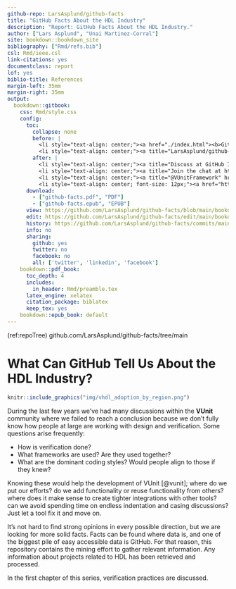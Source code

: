 ```yaml
---
github-repo: LarsAsplund/github-facts
title: "GitHub Facts About the HDL Industry"
description: "Report: GitHub Facts About the HDL Industry."
author: ["Lars Asplund", "Unai Martinez-Corral"]
site: bookdown::bookdown_site
bibliography: ["Rmd/refs.bib"]
csl: Rmd/ieee.csl
link-citations: yes
documentclass: report
lof: yes
biblio-title: References
margin-left: 35mm
margin-right: 35mm
output:
  bookdown::gitbook:
    css: Rmd/style.css
    config:
      toc:
        collapse: none
        before: |
          <li style="text-align: center;"><a href="./index.html"><b>GitHub Facts About the HDL Industry</b></a></li>
          <li style="text-align: center;"><a title="LarsAsplund/github-facts" href="https://github.com/LarsAsplund/github-facts"><img src="https://img.shields.io/badge/LarsAsplund-github--facts-gray.svg?longCache=true&style=flat-square&logo=github&labelColor=bb642a"></a></li>
        after: |
          <li style="text-align: center;"><a title="Discuss at GitHub Issues" href="https://github.com/LarsAsplund/github-facts/issues"><img src="https://img.shields.io/github/issues-raw/LarsAsplund/github-facts?longCache=true&style=flat-square&logo=github&label=Discuss%20at%20GitHub"></a></li>
          <li style="text-align: center;"><a title="Join the chat at https://gitter.im/VUnit/vunit" href="https://gitter.im/VUnit/vunit"><img src="https://img.shields.io/badge/Join%20chat-at%20gitter-4db797.svg?longCache=true&style=flat-square&logo=gitter&logoColor=e8ecef"></a></li>
          <li style="text-align: center;"><a title="@VUnitFramework" href="https://www.twitter.com/VUnitFramework"><img src="https://img.shields.io/twitter/follow/VUnitFramework.svg?longCache=true&style=flat-square&color=1DA1F2&label=%40VUnitFramework&logo=twitter&logoColor=fff"></a></li>
          <li style="text-align: center; font-size: 12px;"><a href="https://github.com/rstudio/bookdown" target="blank"><i>Published with bookdown</i></a></li>
      download:
        - ["github-facts.pdf", "PDF"]
        - ["github-facts.epub", "EPUB"]
      view: https://github.com/LarsAsplund/github-facts/blob/main/bookdown/%s
      edit: https://github.com/LarsAsplund/github-facts/edit/main/bookdown/%s
      history: https://github.com/LarsAsplund/github-facts/commits/main/bookdown/%s
      info: no
      sharing:
        github: yes
        twitter: no
        facebook: no
        all: ['twitter', 'linkedin', 'facebook']
    bookdown::pdf_book:
      toc_depth: 4
      includes:
        in_header: Rmd/preamble.tex
      latex_engine: xelatex
      citation_package: biblatex
      keep_tex: yes
    bookdown::epub_book: default
---
```


(ref:repoTree) github.com/LarsAsplund/github-facts/tree/main

# What Can GitHub Tell Us About the HDL Industry? {#index}

```r
knitr::include_graphics("img/vhdl_adoption_by_region.png")
```

During the last few years we've had many discussions within the **VUnit** community where we failed to reach a conclusion because we don't fully know how people at large are working with design and verification. Some questions arise frequently:

* How is verification done?
* What frameworks are used? Are they used together?
* What are the dominant coding styles? Would people align to those if they knew?

Knowing these would help the development of VUnit [@vunit]; where do we put our efforts? do we add functionality or reuse functionality from others? where does it make sense to create tighter integrations with other tools? can we avoid spending time on endless indentation and casing discussions? Just let a tool fix it and move on.

It's not hard to find strong opinions in every possible direction, but we are looking for more solid facts. Facts can be found where data is, and one of the biggest pile of easy accessible data is GitHub. For that reason, this repository contains the mining effort to gather relevant information. Any information about projects related to HDL has been retrieved and processed.

In the first chapter of this series, verification practices are discussed.
